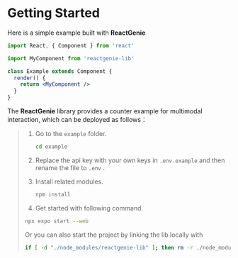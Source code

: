 
# Getting Started

Here is a simple example built with **ReactGenie**

```jsx filename="demo.ts" copy
import React, { Component } from 'react'

import MyComponent from 'reactgenie-lib'

class Example extends Component {
  render() {
    return <MyComponent />
  }
}
```

The **ReactGenie** library provides a counter example for multimodal interaction, which can be deployed as follows：

> 1. Go to the `example` folder.
>
>    ```bash filename="run in terminal" {3} copy
>    cd example 
>    ```
>
> 2. Replace the api key with your own keys in `.env.example`  and then rename the file to `.env` .
>
> 3. Install related modules.
>
>    ```bash filename="run in terminal" {3} copy
>    npm install
>    ```
>
> 4.  Get started with following command.
>
>    ```bash filename="run in terminal" {3} copy
>    npx expo start --web
>    ```
>
>    Or you can also start the project by linking the lib locally with
>
>    ```bash filename="run in terminal" {3} copy
>    if [ -d "./node_modules/reactgenie-lib" ]; then rm -r ./node_modules/reactgenie-lib; fi && npm install --install-links && npx expo start --web
>    ```
